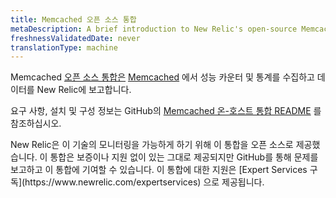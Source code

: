 ```yaml
---
title: Memcached 오픈 소스 통합
metaDescription: A brief introduction to New Relic's open-source Memcached integration.
freshnessValidatedDate: never
translationType: machine
---
```


Memcached [오픈 소스 통합은](/docs/integrations/new-relic-integrations/getting-started/introduction-infrastructure-integrations) [Memcached](https://memcached.org/) 에서 성능 카운터 및 통계를 수집하고 데이터를 New Relic에 보고합니다.

요구 사항, 설치 및 구성 정보는 GitHub의 [Memcached 온-호스트 통합 README](https://github.com/newrelic/nri-memcached) 를 참조하십시오.

<Callout variant="important">
  New Relic은 이 기술의 모니터링을 가능하게 하기 위해 이 통합을 오픈 소스로 제공했습니다. 이 통합은 보증이나 지원 없이 있는 그대로 제공되지만 GitHub를 통해 문제를 보고하고 이 통합에 기여할 수 있습니다. 이 통합에 대한 지원은 [Expert Services 구독](https://www.newrelic.com/expertservices) 으로 제공됩니다.
</Callout>
